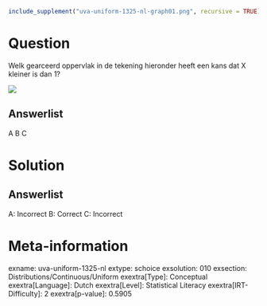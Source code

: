 ```r
include_supplement("uva-uniform-1325-nl-graph01.png", recursive = TRUE)
```

Question
========

Welk gearceerd oppervlak in de tekening hieronder heeft een kans dat X
kleiner is dan 1?

![](uva-uniform-1325-nl-graph01.png)

Answerlist
----------

A
B
C

Solution
========

Answerlist
----------

A: Incorrect
B: Correct
C: Incorrect

Meta-information
================
exname: uva-uniform-1325-nl
extype: schoice
exsolution: 010
exsection: Distributions/Continuous/Uniform
exextra[Type]: Conceptual
exextra[Language]: Dutch
exextra[Level]: Statistical Literacy
exextra[IRT-Difficulty]: 2
exextra[p-value]: 0.5905
